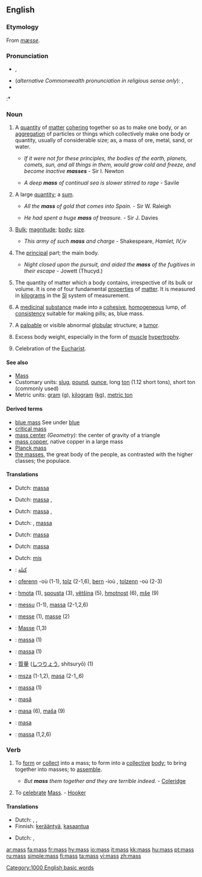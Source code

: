 {{see|Mass}}
{{wikipedia}}
==English==

===Etymology===
From {{OE.}} ''[[mæsse]]''.
{{rfe|there are probably two etymologies, the second coming from Latin}}

===Pronunciation===
* {{IPA|/mæs/}}, {{SAMPA|/m{s/}}
* (''alternative Commonwealth pronunciation in religious sense only''): {{IPA|/mɑːs/}}, {{SAMPA|/mA:s/}}
* {{audio|en-us-mass.ogg|Audio (US)}}
:* {{Rhymes|æs}}

===Noun===
{{en-noun|es|-}}

# A [[quantity]] of [[matter]] [[cohere|cohering]] together so as to make one body, or an [[aggregation]] of particles or things which collectively make one body or quantity, usually of considerable size; as, a mass of ore, metal, sand, or water.
#* {{rfdate}} ''If it were not for these principles, the bodies of the earth, planets, comets, sun, and all things in them, would grow cold and freeze, and become inactive '''masses''''' - Sir I. Newton
#* {{rfdate}} ''A deep '''mass''' of continual sea is slower stirred to rage'' - Savile
# A large [[quantity]]; a [[sum]].
#* {{rfdate}} ''All the '''mass''' of gold that comes into Spain.'' - Sir W. Raleigh
#* {{rfdate}} ''He had spent a huge '''mass''' of treasure.'' - Sir J. Davies
# [[bulk|Bulk]]; [[magnitude]]; [[body]]; [[size]].
#* {{rfdate}} ''This army of such '''mass''' and charge'' - Shakespeare, ''Hamlet, IV,iv''
# The [[principal]] part; the main body.
#* {{rfdate}} ''Night closed upon the pursuit, and aided the '''mass''' of the fugitives in their escape'' -  Jowett (Thucyd.)
# {{context|physics}} The quantity of matter which a body contains, irrespective of its bulk or volume.  It is one of four fundamental [[property|properties]] of [[matter]]. It is measured in [[kilogram]]s in the [[SI]] system of measurement. 
# {{context|pharmacy}} A [[medicinal]] [[substance]] made into a [[cohesive]], [[homogeneous]] lump, of [[consistency]] suitable for making pills; as, blue mass.
# {{context|medicine}} A [[palpable]] or visible abnormal [[globular]] structure; a [[tumor]].
# {{context|bodybuilding}} Excess body weight, especially in the form of [[muscle]] [[hypertrophy]].
# {{context|religion}} Celebration of the [[Eucharist]].

====See also====
* [[Mass]]
* Customary units: [[slug]], [[pound]], [[ounce]], long [[ton]] (1.12 short tons), short ton (commonly used)
* Metric units: [[gram]] (g), [[kilogram]] ([[kg]]), [[metric ton]]

====Derived terms====
<!-- these glosses have to be moved to the appropriate pages-->
* [[blue mass]] See under [[blue]]
* [[critical mass]]
* [[mass center]] ''(Geometry):'' the center of gravity of a triangle
* [[mass copper]], native copper in a large mass
* [[Planck mass]]
* [[the masses]], the great body of the people, as contrasted with the higher classes; the populace.

====Translations====
{{trans-top|quantity of matter cohering together to make one body}}
*Dutch: [[massa#Dutch|massa]] {{f}}
{{trans-mid}}
{{trans-bottom}}

{{trans-top|large quantity; sum}}
*Dutch: [[massa#Dutch|massa]] {{f}}, {{t|nl|hoeveelheid|f}}
{{trans-mid}}
{{trans-bottom}}

{{trans-top|bulk; magnitude; body; size}}
*Dutch: [[massa#Dutch|massa]] {{f}}, {{t|nl|hoeveelheid|f}}
{{trans-mid}}
{{trans-bottom}}

{{trans-top|principal part}}
*Dutch: {{t|nl|meerderheid|f}}, [[massa#Dutch|massa]] {{f}}
{{trans-mid}}
{{trans-bottom}}

{{trans-top|physics: quantity of matter which a body contains}}
*Dutch: [[massa#Dutch|massa]] {{f}}
{{trans-mid}}
{{trans-bottom}}

{{trans-top|pharmacy: medicinal substance made into a cohesive, homogeneous lump}}
*Dutch: [[massa#Dutch|massa]] {{f}}
{{trans-mid}}
{{trans-bottom}}

{{trans-top|medicine: palpable or visible abnormal globular structure}}
{{trans-mid}}
{{trans-bottom}}

{{trans-top|bodybuilding: excess body weight}}
{{trans-mid}}
{{trans-bottom}}

{{trans-top|religion: celebration of the Eucharist}}
*Dutch: [[mis#Noun|mis]] {{f}}
{{trans-mid}}
{{trans-bottom}}

{{checktrans}}
{{trans-top|Translations to check}}
*{{ttbc|Arabic}}: [[كتلة]]
*{{ttbc|Breton}}: [[oferenn]] {{f}} -où (1-1), [[tolz]] {{m}} (2-1,6), [[bern]] {{m}} -ioù {{p}}, [[tolzenn]] {{f}} -où {{p}} (2-3)
*{{ttbc|Czech}}: [[hmota]] {{f}} (1), [[spousta]] {{f}} (3), [[většina]] {{f}} (5), [[hmotnost]] {{f}} (6), [[mše]] {{f}} (9)
*{{ttbc|Finnish}}: [[messu]] (1-1), [[massa#Finnish|massa]] (2-1,2,6)
*{{ttbc|French}}: [[messe]] {{f}} (1), [[masse]] {{f}} (2)
*{{ttbc|German}}: [[Masse]] {{f}} (1,3)
{{trans-mid}}
*{{ttbc|Indonesian}}: [[massa#Indonesian|massa]] (1)
*{{ttbc|Interlingua}}: [[massa#Interlingua|massa]] (1)
*{{ttbc|Japanese}}: [[質量]] ([[しつりょう]], shitsuryō) (1)
*{{ttbc|Polish}}: [[msza]] {{f}} (1-1,2), [[masa]] {{f}} (2-1,,6)
*{{ttbc|Portuguese}}: [[massa#Portuguese|massa]] {{f}} (1)
*{{ttbc|Romanian}}: [[masă]] {{f}}
*{{ttbc|Slovene}}: [[masa#Slovene|masa]] {{f}} (6), [[maša]] {{f}} (9)
*{{ttbc|Spanish}}: [[masa#Spanish|masa]] {{f}}
*{{ttbc|Swedish}}: [[massa#Swedish|massa]] (1,2,6)
{{trans-bottom}}

===Verb===
{{en-verb|mass|es}}

# {{transitive}} To [[form]] or [[collect]] into a mass; to form into a [[collective]] [[body]]; to bring together into masses; to [[assemble]].
#* ''But '''mass''' them together and they are terrible indeed.'' - [[Coleridge]]
# {{context|intransitive|obsolete}} To [[celebrate]] [[Mass]]. - [[Hooker]]

====Translations====
{{trans-top|form or collect into a mass}}
*Dutch: {{t|nl|samennemen}}, {{t|nl|samenhopen}}, {{t|nl|ophopen}}
*Finnish: [[kerääntyä]], [[kasaantua]]
{{trans-mid}}
{{trans-bottom}}

{{trans-top|celebrate Mass}}
*Dutch: {{t|nl|vieren}}, {{t|nl|misvieren}}
{{trans-mid}}
{{trans-bottom}}

[[Category:1000 English basic words]]

[[ar:mass]]
[[fa:mass]]
[[fr:mass]]
[[hy:mass]]
[[io:mass]]
[[it:mass]]
[[kk:mass]]
[[hu:mass]]
[[pt:mass]]
[[ru:mass]]
[[simple:mass]]
[[fi:mass]]
[[ta:mass]]
[[vi:mass]]
[[zh:mass]]